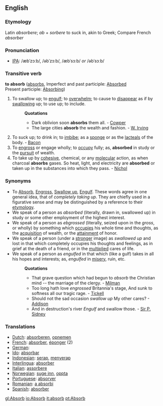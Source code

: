 ==English==

===Etymology===
Latin ''absorbere''; ''ab'' + ''sorbere'' to suck in, akin to Greek; Compare French ''absorber''

===Pronunciation===
* [[Wiktionary:Pronunciation_key|IPA]]: /æbˈzɔːb/, /əbˈzɔːb/, /æbˈsɔːb/ ''or'' /əbˈsɔːb/

===Transitive verb===
'''to absorb'''  ([[absorbs]],
Imperfect and past participle: [[Absorbed]]<br>
Present participle: [[Absorbing]])
#To swallow up; to [[engulf]]; to [[overwhelm]]; to cause to [[disappear]] as if by [[swallowing]] up; to use up; to include.
#:'''Quotations'''
#:*Dark oblivion soon '''absorbs''' them all. - [[Cowper]]
#:*The large cities '''absorb''' the wealth and fashion. - [[W. Irving]]
#To suck up; to drink in; to [[imbibe]]; as a [[sponge]] or as the [[lacteals]] of the body. - [[Bacon]]
#To [[engross]] or engage wholly; to [[occupy]] fully; as, '''absorbed''' in study or the [[pursuit]] of wealth.
#To take up by [[cohesive]], chemical, or any [[molecular]] action, as when charcoal '''absorbs''' gases.  So heat, light, and electricity are '''absorbed''' or taken up in the substances into which they pass. - [[Nichol]]

===Synonyms===
*To [[Absorb]], [[Engross]], [[Swallow up]], [[Engulf]]. These words agree in one general idea, that of ''completely taking up''. They are chiefly used in a figurative sense and may be distinguished by a reference to their [[etymology]]. 
*We speak of a person as ''absorbed'' (literally, drawn in, swallowed up) in study or some other employment of the highest interest. 
*We speak of a person as ''ebgrossed'' (literally, seized upon in the ''gross'', or wholly) by something which [[occupies]] his whole time and thoughts, as the [[acquisition]] of wealth, or the [[attainment]] of honor. 
*We speak of a person (under a [[stronger]] image) as ''swallowed up'' and lost in that which completely occupies his thoughts and feelings, as in grief at the death of a friend, or in the [[multiplied]] cares of life. 
*We speak of a person as ''engulfed'' in that which (like a gulf) takes in all his hopes and interests; as, ''engulfed'' in [[misery]], ruin, etc.
*:'''Quotations'''
*:*That grave question which had begun to ''absorb'' the Christian mind -- the marriage of the clergy. - [[Milman]]
*:*Too long hath love ''engrossed'' Britannia's stage, And sunk to softness all our tragic rage. - [[Tickell]]
*:*Should not the sad occasion ''swallow up'' My other cares? - [[Addison]]
*:*And in destruction's river ''Engulf'' and swallow those. - [[Sir P. Sidney]]
{{rfc}}

===Translations===
*[[Dutch]]: [[absorberen]], [[opnemen]]
*[[French]]: [[absorber]], [[éponger]] (2)
*[[German]]: [[]]
*[[Ido]]: [[absorbar]]
*[[Indonesian]]: [[serap]], [[serap|menyerap]]
*[[Interlingua]]: [[absorber]]
*[[Italian]]: [[assorbere]]
*[[Norwegian]]: [[suge inn]], [[oppta]]
*[[Portuguese]]: [[absorver]]
*[[Romanian]]: [[a absorbi]]
*[[Spanish]]: [[absorber]]

[[gl:Absorb]]
[[io:Absorb]]
[[it:absorb]]
[[pt:Absorb]]